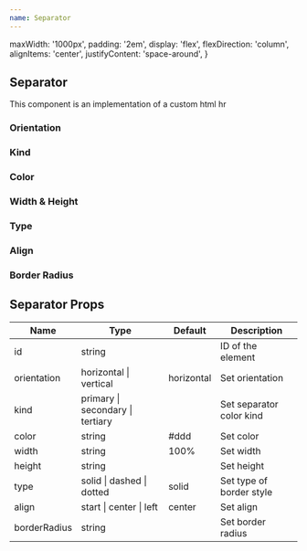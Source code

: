 ```yaml
---
name: Separator
---
```



  maxWidth: '1000px',
  padding: '2em',
  display: 'flex',
  flexDirection: 'column',
  alignItems: 'center',
  justifyContent: 'space-around',
}

<div />
<div>
  <H2 font="secondary">Separator</H2>
</div>

<Paragraph4>This component is an implementation of a custom html hr</Paragraph4>

<div>
  <H3 font="secondary">Orientation</H3>
</div>

<Playground>
  <div style={{ ...styles, flexDirection: 'row !important', gap: '3rem' }}>
    <Separator orientation="horizontal" />
    <Separator orientation="vertical" />
  </div>
</Playground>

<div>
  <H3 font="secondary">Kind</H3>
</div>

<Playground>
  <div style={{ ...styles, gap: '3rem' }}>
    <Separator kind="primary" />
    <Separator kind="secondary" />
    <Separator kind="tertiary" />
  </div>
</Playground>

<div>
  <H3 font="secondary">Color</H3>
</div>

<Playground>
  <div style={styles}>
    <Separator color="red" />
  </div>
</Playground>

<div>
  <H3 font="secondary">Width & Height</H3>
</div>

<Playground>
  <div style={styles}>
    <Separator width="300px" height="3px" />
  </div>
</Playground>

<div>
  <H3 font="secondary">Type</H3>
</div>

<Playground>
  <div style={{ ...styles, gap: '3rem' }}>
    <Separator height="1px" type="solid" />
    <Separator height="1px" type="dashed" />
    <Separator height="1px" type="dotted" />
  </div>
</Playground>

<div>
  <H3 font="secondary">Align</H3>
</div>

<Playground>
  <div style={{ ...styles, gap: '3rem' }}>
    <Separator width="200px" align="start" />
    <Separator width="200px" align="center" />
    <Separator width="200px" align="end" />
  </div>
</Playground>

<div>
  <H3 font="secondary">Border Radius</H3>
</div>

<Playground>
  <div style={styles}>
    <Separator height="2px" borderRadius="10px" />
  </div>
</Playground>

<h2>Separator Props</h2>
<table>
  <thead>
    <tr>
      <th>Name</th>
      <th>Type</th>
      <th>Default</th>
      <th>Description</th>
    </tr>
  </thead>
  <tbody>
    <tr>
      <td>id</td>
      <td>string</td>
      <td></td>
      <td>ID of the element</td>
    </tr>
    <tr>
      <td>orientation</td>
      <td>horizontal | vertical</td>
      <td>horizontal</td>
      <td>Set orientation</td>
    </tr>
    <tr>
      <td>kind</td>
      <td>primary | secondary | tertiary</td>
      <td></td>
      <td>Set separator color kind</td>
    </tr>
    <tr>
      <td>color</td>
      <td>string</td>
      <td>#ddd</td>
      <td>Set color</td>
    </tr>
    <tr>
      <td>width</td>
      <td>string</td>
      <td>100%</td>
      <td>Set width</td>
    </tr>
    <tr>
      <td>height</td>
      <td>string</td>
      <td></td>
      <td>Set height</td>
    </tr>
    <tr>
      <td>type</td>
      <td>solid | dashed | dotted</td>
      <td>solid</td>
      <td>Set type of border style</td>
    </tr>
    <tr>
      <td>align</td>
      <td>start | center | left</td>
      <td>center</td>
      <td>Set align</td>
    </tr>
    <tr>
      <td>borderRadius</td>
      <td>string</td>
      <td></td>
      <td>Set border radius</td>
    </tr>
  </tbody>
</table>
